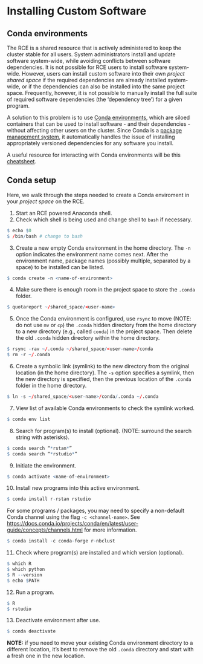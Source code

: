 # Installing Custom Software

## Conda environments

The RCE is a shared resource that is actively administered to keep the cluster stable for all users. System administrators install and update software system-wide, while avoiding conflicts between software dependencies. It is not possible for RCE users to install software system-wide. However, users can install custom software into their own *project shared space* if the required dependencies are already installed system-wide, or if the dependencies can also be installed into the same project space. Frequently, however, it is not possible to manually install the full suite of required software dependencies (the 'dependency tree') for a given program.

A solution to this problem is to use [Conda environments](https://docs.conda.io/projects/conda/en/latest/user-guide/concepts/environments.html), which are siloed containers that can be used to install software - and their dependencies - without affecting other users on the cluster. Since Conda is a [package management system](https://en.wikipedia.org/wiki/Package_manager), it automatically handles the issue of installing appropriately versioned dependencies for any software you install.

A useful resource for interacting with Conda environments will be this [cheatsheet](https://docs.conda.io/projects/conda/en/4.6.0/_downloads/52a95608c49671267e40c689e0bc00ca/conda-cheatsheet.pdf).


## Conda setup

Here, we walk through the steps needed to create a Conda enviroment in your *project space* on the RCE.

1. Start an RCE powered Anaconda shell.
2. Check which shell is being used and change shell to `bash` if necessary.

```r
$ echo $0
$ /bin/bash # change to bash
```
3. Create a new empty Conda environment in the home directory. The `-n` option indicates the environment name comes next. After the environment name, package names (possibly multiple, separated by a space) to be installed can be listed.

```r
$ conda create -n <name-of-environment>
```

4. Make sure there is enough room in the project space to store the `.conda` folder.

```r
$ quotareport ~/shared_space/<user-name>
```

5. Once the Conda environment is configured, use `rsync` to move (NOTE: do not use `mv` or `cp`) the `.conda` hidden directory from the home directory to a new directory (e.g., called `conda`) in the project space. Then delete the old `.conda` hidden directory within the home directory.

```r
$ rsync -rav ~/.conda ~/shared_space/<user-name>/conda
$ rm -r ~/.conda
```

6. Create a symbolic link (symlink) to the new directory from the original location (in the home directory). The `-s` option specifies a symlink, then the new directory is specified, then the previous location of the `.conda` folder in the home directory.

```r
$ ln -s ~/shared_space/<user-name>/conda/.conda ~/.conda
```

7. View list of available Conda environments to check the symlink worked.

```r
$ conda env list
```

8. Search for program(s) to install (optional). (NOTE: surround the search string with asterisks).

```r
$ conda search “*rstan*”
$ conda search “*rstudio*”
```

9. Initiate the environment.

```r
$ conda activate <name-of-environment>
```

10. Install new programs into this active environment.

```r
$ conda install r-rstan rstudio
```

For some programs / packages, you may need to specify a non-default Conda channel using the flag `-c <channel-name>`. See <https://docs.conda.io/projects/conda/en/latest/user-guide/concepts/channels.html> for more information.

```r
$ conda install -c conda-forge r-nbclust
```

11. Check where program(s) are installed and which version (optional).

```r
$ which R
$ which python
$ R --version
$ echo $PATH
```

12. Run a program.

```r
$ R
$ rstudio
```

13. Deactivate environment after use.

```r
$ conda deactivate
```


**NOTE:** if you need to move your existing Conda environment directory to a different location, it's best to remove the old `.conda` directory and start with a fresh one in the new location.
